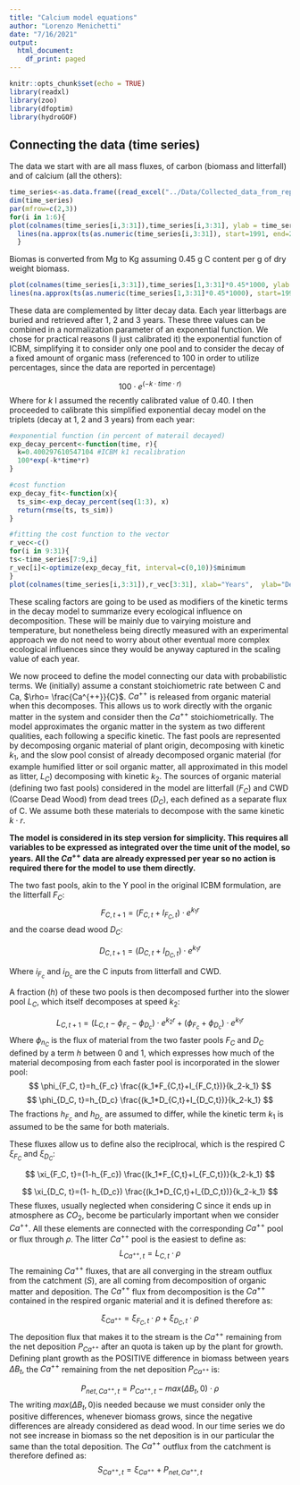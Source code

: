 ```yaml
---
title: "Calcium model equations"
author: "Lorenzo Menichetti"
date: "7/16/2021"
output:
  html_document:
    df_print: paged
---
```


```r
knitr::opts_chunk$set(echo = TRUE)
library(readxl)
library(zoo)
library(dfoptim)
library(hydroGOF)
```

## Connecting the data (time series)

The data we start with are all mass fluxes, of carbon (biomass and litterfall) and of calcium (all the others):

```r
time_series<-as.data.frame((read_excel("../Data/Collected_data_from_reports.xlsx", sheet=1)))
dim(time_series)
par(mfrow=c(2,3))
for(i in 1:6){
plot(colnames(time_series[i,3:31]),time_series[i,3:31], ylab = time_series[i,2], xlab="Years", main= time_series[i,1])
  lines(na.approx(ts(as.numeric(time_series[i,3:31]), start=1991, end=2019)), lty=2)
  }
```
Biomas is converted from Mg to Kg assuming 0.45 g C content per g of dry weight biomass.

```r
plot(colnames(time_series[i,3:31]),time_series[1,3:31]*0.45*1000, ylab = time_series[6,2], xlab="Years", main= time_series[i,1])
lines(na.approx(ts(as.numeric(time_series[1,3:31]*0.45*1000), start=1991, end=2019)), lty=2)
```



These data are complemented by litter decay data. Each year litterbags are buried and retrieved after 1, 2 and 3 years. These three values can be combined in a normalization parameter of an exponential function. We chose for practical reasons (I just calibrated it) the exponential function of ICBM, simplifying it to consider only one pool and to consider the decay of a fixed amount of organic mass (referenced to 100 in order to utilize percentages, since the data are reported in percentage)

$$
100 \cdot e^{(-k \cdot time \cdot r)}
$$
Where for $k$ I assumed the recently calibrated value of 0.40.
I then proceeded to calibrate this simplified exponential decay model on the triplets (decay at 1, 2 and 3 years) from each year:

```r

#exponential function (in percent of materail decayed)
exp_decay_percent<-function(time, r){
  k=0.400297610547104 #ICBM k1 recalibration
  100*exp(-k*time*r)
}

#cost function
exp_decay_fit<-function(x){
  ts_sim<-exp_decay_percent(seq(1:3), x)
  return(rmse(ts, ts_sim))
}

#fitting the cost function to the vector
r_vec<-c()
for(i in 9:31){
ts<-time_series[7:9,i]
r_vec[i]<-optimize(exp_decay_fit, interval=c(0,10))$minimum
}
plot(colnames(time_series[i,3:31]),r_vec[3:31], xlab="Years",  ylab="Decomposition scaling", pch=17, main="r scaling factor (assuming ICBM2022 kinetic of decay)")

```

These scaling factors are going to be used as modifiers of the kinetic terms in the decay model to summarize every ecological influence on decomposition. These will be mainly due to vairying moisture and temperature, but nonetheless being directly measured with an experimental approach we do not need to worry about other eventual more complex ecological influences since they would be anyway captured in the scaling value of each year.

We now proceed to define the model connecting our data with probabilistic terms.
We (initially) assume a constant stoichiometric rate between C and Ca, $\rho= \frac{Ca^{++}}{C}$. $Ca^{++}$ is released from organic material when this decomposes. This allows us to work directly with the organic matter in the system and consider then the $Ca^{++}$ stoichiometrically.
The model approximates the organic matter in the system as two different qualities, each following a specific kinetic. The fast pools are represented by decomposing organic material of plant origin, decomposing with kinetic $k_1$, and the slow pool consist of already decomposed organic material (for example humified litter or soil organic matter, all approximated in this model as litter, $L_C$) decomposing with kinetic $k_2$.
The sources of organic material (defining two fast pools) considered in the model are litterfall ($F_C$) and CWD (Coarse Dead Wood) from dead trees ($D_C$), each defined as a separate flux of C. We assume both these materials to decompose with the same kinetic $k \cdot r$. 

**The model is considered in its step version for simplicity. This requires all variables to be expressed as integrated over the time unit of the model, so years. All the $Ca^{++}$ data are already expressed per year so no action is required there for the model to use them directly.**

The two fast pools, akin to the Y pool in the original ICBM formulation, are the litterfall $F_C$:
$$
F_{C,t+1}=(F_{C,t}+I_{F_C,t}) \cdot e^{k_1r}
$$
and the coarse dead wood $D_C$:

$$
D_{C,t+1}=(D_{C,t}+I_{D_C,t}) \cdot e^{k_1r}
$$

Where $i_{F_c}$ and $i_{D_c}$ are the C inputs from litterfall and CWD.

A fraction ($h$) of these two pools is then decomposed further into the slower pool $L_C$, which itself decomposes at speed $k_2$:


$$
L_{C,t+1}=(L_{C,t} - \phi_{F_c} - \phi_{D_c}) \cdot e^{k_2r} + (\phi_{F_c} + \phi_{D_c}) \cdot e^{k_1r}
$$
Where $\phi_{n_C}$ is the flux of material from the two faster pools $F_C$ and $D_C$ defined by a term $h$ between 0 and 1, which expresses how much of the material decomposing from each faster pool is incorporated in the slower pool:
$$
\phi_{F_C, t}=h_{F_c} \frac{(k_1*F_{C,t}+I_{F_C,t})}{k_2-k_1}
$$
$$
\phi_{D_C, t}=h_{D_c} \frac{(k_1*D_{C,t}+I_{D_C,t})}{k_2-k_1}
$$
The fractions $h_{F_c}$ and $h_{D_c}$ are assumed to differ, while the kinetic term $k_1$ is assumed to be the same for both materials.

These fluxes allow us to define also the reciplrocal, which is the respired C $\xi_{F_C}$ and $\xi_{D_C}$:

$$
\xi_{F_C, t}=(1-h_{F_c}) \frac{(k_1*F_{C,t}+I_{F_C,t})}{k_2-k_1}
$$

$$
\xi_{D_C, t}=(1- h_{D_c}) \frac{(k_1*D_{C,t}+I_{D_C,t})}{k_2-k_1}
$$
These fluxes, usually neglected when considering C since it ends up in atmosphere as $CO_2$, become be particularly important when we consider $Ca^{++}$.
All these elements are connected with the corresponding $Ca^{++}$ pool or flux through $\rho$. The litter $Ca^{++}$ pool is the easiest to define as:
$$
L_{Ca^{++},t}=L_{C,t} \cdot \rho
$$
The remaining $Ca^{++}$ fluxes, that are all converging in the stream outflux from the catchment ($S$), are all coming from decomposition of organic matter and deposition. The $Ca^{++}$ flux from decomposition is the $Ca^{++}$ contained in the respired organic material and it is defined therefore as:

$$
\xi_{Ca^{++}} = \xi_{F_C, t} \cdot \rho + \xi_{D_C, t} \cdot \rho
$$
The deposition flux that makes it to the stream is the $Ca^{++}$ remaining from the net deposition $P_{Ca^{++}}$ after an quota is taken up by the plant for growth.
Defining plant growth as the POSITIVE difference in biomass between years $\Delta B_t$, the $Ca^{++}$ remaining from the net deposition $P_{Ca^{++}}$ is:

$$
P_{net,Ca^{++}, t}=P_{Ca^{++},t} - max(\Delta B_t,0) \cdot \rho
$$
The writing $max(\Delta B_t,0)$is needed because we must consider only the positive differences, whenever biomass grows, since the negative differences are already considered as dead wood. In our time series we do not see increase in biomass so the net deposition is in our particular the same than the total deposition.
The  $Ca^{++}$  outflux from the catchment is therefore defined as:
$$
 S_{Ca^{++},t} = \xi_{Ca^{++}}+ P_{net,Ca^{++}, t}
$$
